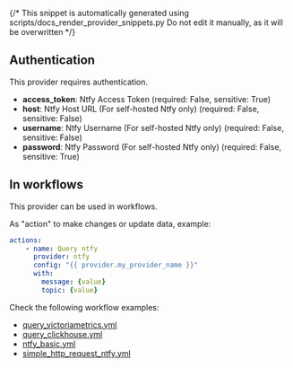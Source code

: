 {/* This snippet is automatically generated using scripts/docs_render_provider_snippets.py 
Do not edit it manually, as it will be overwritten */}

## Authentication
This provider requires authentication.
- **access_token**: Ntfy Access Token (required: False, sensitive: True)
- **host**: Ntfy Host URL (For self-hosted Ntfy only) (required: False, sensitive: False)
- **username**: Ntfy Username (For self-hosted Ntfy only) (required: False, sensitive: False)
- **password**: Ntfy Password (For self-hosted Ntfy only) (required: False, sensitive: True)


## In workflows

This provider can be used in workflows.



As "action" to make changes or update data, example:
```yaml
actions:
    - name: Query ntfy
      provider: ntfy
      config: "{{ provider.my_provider_name }}"
      with:
        message: {value}  
        topic: {value}  
```




Check the following workflow examples:
- [query_victoriametrics.yml](https://github.com/keephq/keep/blob/main/examples/workflows/query_victoriametrics.yml)
- [query_clickhouse.yml](https://github.com/keephq/keep/blob/main/examples/workflows/query_clickhouse.yml)
- [ntfy_basic.yml](https://github.com/keephq/keep/blob/main/examples/workflows/ntfy_basic.yml)
- [simple_http_request_ntfy.yml](https://github.com/keephq/keep/blob/main/examples/workflows/simple_http_request_ntfy.yml)
